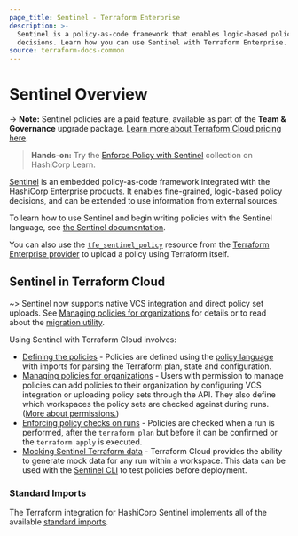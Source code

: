 ```yaml
---
page_title: Sentinel - Terraform Enterprise
description: >-
  Sentinel is a policy-as-code framework that enables logic-based policy
  decisions. Learn how you can use Sentinel with Terraform Enterprise.
source: terraform-docs-common
---
```


# Sentinel Overview

-> **Note:** Sentinel policies are a paid feature, available as part of the **Team & Governance** upgrade package. [Learn more about Terraform Cloud pricing here](https://www.hashicorp.com/products/terraform/pricing).

> **Hands-on:** Try the [Enforce Policy with Sentinel](https://learn.hashicorp.com/collections/terraform/policy?utm_source=WEBSITE&utm_medium=WEB_IO&utm_offer=ARTICLE_PAGE&utm_content=DOCS) collection on HashiCorp Learn.

[Sentinel](https://www.hashicorp.com/sentinel) is an embedded policy-as-code
framework integrated with the HashiCorp Enterprise products. It enables
fine-grained, logic-based policy decisions, and can be extended to use
information from external sources.

To learn how to use Sentinel and begin writing policies with the Sentinel
language, see [the Sentinel
documentation](https://docs.hashicorp.com/sentinel/writing).

You can also use the
[`tfe_sentinel_policy`](https://registry.terraform.io/providers/hashicorp/tfe/latest/docs/resources/sentinel_policy) resource
from the [Terraform Enterprise provider](https://registry.terraform.io/providers/hashicorp/tfe/latest/docs) to upload a
policy using Terraform itself.

## Sentinel in Terraform Cloud

~> Sentinel now supports native VCS integration and direct policy set uploads.
See [Managing policies for organizations](/enterprise/sentinel/manage-policies) for details
or to read about the [migration utility](/enterprise/sentinel/manage-policies#migration-utility).

Using Sentinel with Terraform Cloud involves:

-   [Defining the policies](/enterprise/sentinel/import) - Policies are defined using the
    [policy language](https://docs.hashicorp.com/sentinel/concepts/language) with
    imports for parsing the Terraform plan, state and configuration.
-   [Managing policies for organizations](/enterprise/sentinel/manage-policies) -
    Users with permission to manage policies can add policies to their organization by configuring VCS
    integration or uploading policy sets through the API. They also define which
    workspaces the policy sets are checked against during runs.
    ([More about permissions.](/enterprise/users-teams-organizations/permissions))
-   [Enforcing policy checks on runs](/enterprise/sentinel/enforce) - Policies are checked when
    a run is performed, after the `terraform plan` but before it can be confirmed
    or the `terraform apply` is executed.
-   [Mocking Sentinel Terraform data](/enterprise/sentinel/mock) - Terraform Cloud provides the
    ability to generate mock data for any run within a workspace. This data can be
    used with the [Sentinel CLI](https://docs.hashicorp.com/sentinel/commands) to
    test policies before deployment.

[permissions-citation]: #intentionally-unused---keep-for-maintainers

### Standard Imports

The Terraform integration for HashiCorp Sentinel implements all of the
available [standard imports](https://docs.hashicorp.com/sentinel/imports).
